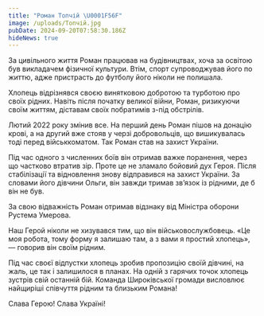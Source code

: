 ```yaml
---
title: "Роман Топчій \U0001F56F"
image: /uploads/Топчій.jpg
pubDate: 2024-09-20T07:58:30.186Z
hideNews: true
---
```


За цивільного життя Роман працював на будівництвах, хоча за освітою був викладачем фізичної культури. Втім, спорт супроводжував його по життю, адже пристрасть до футболу його ніколи не полишала.

Хлопець відрізнявся своєю винятковою добротою та турботою про своїх рідних. Навіть після початку великої війни, Роман, ризикуючи своїм життям, діставам своїх побратимів з-під обстрілів.

Лютий 2022 року змінив все. На перший день Роман пішов на донацію крові, а на другий вже стояв у черзі добровольців, що вишикувалась тоді перед військкоматом. Так Роман став на захист України.

Під час одного з численних боїв він отримав важке поранення, через що частково втратив зір. Проте це не зламало бойовий дух Героя. Після стабілізації та відновлення знову відправився на захист України. За словами його дівчини Ольги, він завжди тримав зв’язок із рідними, де б він не був.

За свою відважність Роман отримав відзнаку від Міністра оборони Рустема Умерова.

Наш Герой ніколи не хизувався тим, що він військовослужбовець. «Це моя робота, тому форму я залишаю там, а з вами я простий хлопець», — говорив він своїм рідним.

Під час своєї відпустки хлопець зробив пропозицію своїй дівчині, на жаль, це так і залишилося в планах. На одній з гарячих точок хлопець зустрів свій останній бій. Команда Широківської громади висловлює найщиріші співчуття рідним та близьким Романа!

Слава Герою! Слава Україні!
